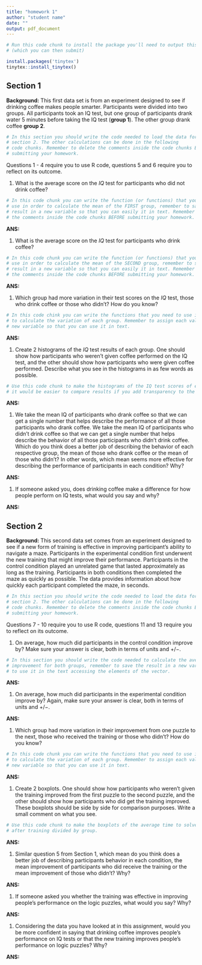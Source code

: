 ```yaml
---
title: "homework 1"
author: "student name"
date: ""
output: pdf_document
---
```


```r
# Run this code chunk to install the package you'll need to output this homework as a PDF
# (which you can then submit)

install.packages('tinytex')
tinytex::install_tinytex()
```

## Section 1

**Background:** This first data set is from an experiment designed to see if 
drinking coffee makes people smarter. Participants were divided into two groups. 
All participants took an IQ test, but one group of participants drank water 5 
minutes before taking the IQ test (**group 1**). The other group drank coffee 
**group 2**.

```r
# In this section you should write the code needed to load the data for
# section 2. The other calculations can be done in the following
# code chunks. Remember to delete the comments inside the code chunks BEFORE 
# submitting your homework.
```

\small Questions 1 - 4 require you to use R code, questions 5 and 6 require you
to reflect on its outcome.

1. What is the average score on the *IQ* test for participants who did not drink
coffee?

```r
# In this code chunk you can write the function (or functions) that you need to 
# use in order to calculate the mean of the FIRST group, remember to save the 
# result in a new variable so that you can easily it in text. Remember to delete 
# the comments inside the code chunks BEFORE submitting your homework.
```

**ANS:** 

1. What is the average score on the *IQ* test for participants who drink coffee?

```r
# In this code chunk you can write the function (or functions) that you need to 
# use in order to calculate the mean of the SECOND group, remember to save the 
# result in a new variable so that you can easily it in text. Remember to delete 
# the comments inside the code chunks BEFORE submitting your homework.
```

**ANS:** 

1. Which group had more variation in their test scores on the *IQ* test, those 
who drink coffee or those who didn't? How do you know?

```r
# In this code chink you can write the functions that you need to use in order 
# to calculate the variation of each group. Remember to assign each value to a 
# new variable so that you can use it in text.
```

**ANS:**


1. Create 2 histograms of the *IQ* test results of each group. One should show 
how participants who weren’t given coffee performed on the IQ test, and the 
other should show how participants who were given coffee performed. Describe 
what you see in the histograms in as few words as possible.

```r
# Use this code chunk to make the histograms of the IQ test scores of each group
# it would be easier to compare results if you add transparency to the color! 
```

**ANS:** 

1. We take the mean IQ of participants who drank coffee so that we can get a single number that helps describe the performance of all those participants who drank coffee. We take the mean IQ of participants who didn’t drink coffee so that we can get a single number that helps describe the behavior of all those participants who didn’t drink coffee. Which do you think does a better job of describing the behavior of each respective group, the mean of those who drank coffee or the mean of those who didn’t? In other words, which mean seems more effective for describing the performance of participants in each condition? Why?

**ANS:**

1. If someone asked you, does drinking coffee make a difference for how people perform on IQ tests, what would you say and why?

**ANS:**



## Section 2

**Background:** This second data set comes from an experiment designed to see if 
a new form of training is effective in improving participant's ability to 
navigate a maze. Participants in the experimental condition first underwent the 
new training that might improve their performance. Participants in the control 
condition played an unrelated game that lasted approximately as long as the 
training. Participants in both conditions then completed the maze as quickly as 
possible. The data provides information about how quickly each participant 
completed the maze, in seconds.

```r
# In this section you should write the code needed to load the data for
# section 2. The other calculations can be done in the following
# code chunks. Remember to delete the comments inside the code chunks BEFORE 
# submitting your homework.
```

\small Questions 7 - 10 require you to use R code, questions 11 and 13 require 
you to reflect on its outcome.

1. On average, how much did participants in the control condition improve by? Make sure your answer is clear, both in terms of units and $+/-$.


```r
# In this section you should write the code needed to calculate the average 
# improvement for both groups, remember to save the result in a new variable and 
# to use it in the text accessing the elements of the vector.
```

**ANS:**

1. On average, how much did participants in the experimental condition improve by? Again, make sure your answer is clear, both in terms of units and $+/-$.

**ANS:**

1. Which group had more variation in their improvement from one puzzle to the next, those who received the training or those who didn’t? How do you know?

```r
# In this code chunk you can write the functions that you need to use in order 
# to calculate the variation of each group. Remember to assign each value to a 
# new variable so that you can use it in text.
```

**ANS:**

1. Create 2 boxplots. One should show how participants who weren’t given the 
training improved from the first puzzle to the second puzzle, and the other 
should show how participants who did get the training improved. These boxplots 
should be side by side for comparison purposes. Write a small comment on what 
you see.

```r
# Use this code chunk to make the boxplots of the average time to solve a maze 
# after training divided by group.
```

**ANS:**

1. Similar question 5 from Section 1, which mean do you think does a better job 
of describing participants behavior in each condition, the mean improvement of 
participants who did receive the training or the mean improvement of those who 
didn’t? Why?

**ANS:**

1. If someone asked you whether the training was effective in improving people’s performance on the logic puzzles, what would you say? Why?

**ANS:**

1. Considering the data you have looked at in this assignment, would you be more confident in saying that drinking coffee improves people’s performance on IQ tests or that the new training improves people’s performance on logic puzzles? Why?

**ANS:**
